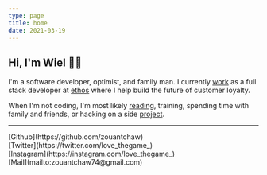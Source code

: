 ```yaml
---
type: page
title: home
date: 2021-03-19
---
```



## Hi, I'm Wiel 👋🏾

I'm a software developer, optimist, and family man. I currently [work](/work) as a full stack developer at [ethos](https://www.heyethos.com/) where I help build the future of customer loyalty.

When I'm not coding, I'm most likely [reading](/blog/books-read-2022), training, spending time with family and friends, or hacking on a side [project](/projects).

---

<div>
  [Github](https://github.com/zouantchaw)
  <br />
  [Twitter](https://twitter.com/love_thegame_)
  <br />
  [Instagram](https://instagram.com/love_thegame_)
  <br />
  [Mail](mailto:zouantchaw74@gmail.com)
</div>
